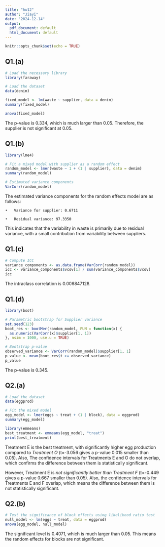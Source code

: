 ```yaml
---
title: "hw12"
author: "Jiayi"
date: "2024-12-14"
output:
  pdf_document: default
  html_document: default
---
```


```r
knitr::opts_chunk$set(echo = TRUE)
```

## Q1.(a)
```r
# Load the necessary library
library(faraway)

# Load the dataset
data(denim)

fixed_model <- lm(waste ~ supplier, data = denim)
summary(fixed_model)

anova(fixed_model)

```

The p-value is 0.334, which is much larger than 0.05. Therefore, the supplier is not significant at 0.05.

## Q1.(b)
```r
library(lme4)

# Fit a mixed model with supplier as a random effect
random_model <- lmer(waste ~ 1 + (1 | supplier), data = denim)
summary(random_model)

# Estimated variance components
VarCorr(random_model)
```
The estimated variance components for the random effects model are as follows:

	•	Variance for supplier: 0.6711
	
	•	Residual variance: 97.3350

This indicates that the variability in waste is primarily due to residual variance, with a small contribution from variability between suppliers.

## Q1.(c)
```r
# Compute ICC
variance_components <- as.data.frame(VarCorr(random_model))
icc <- variance_components$vcov[1] / sum(variance_components$vcov)
icc
```
The intraclass correlation is 0.006847128.

## Q1.(d)
```r
library(boot)

# Parametric bootstrap for Supplier variance
set.seed(123)
boot_res <- bootMer(random_model, FUN = function(x) {
  as.numeric(VarCorr(x)$supplier[1, 1])
}, nsim = 1000, use.u = TRUE)

# Bootstrap p-value
observed_variance <- VarCorr(random_model)$supplier[1, 1]
p_value <- mean(boot_res$t >= observed_variance)
p_value
```
The p-value is 0.345.

## Q2.(a)
```r
# Load the dataset
data(eggprod)

# Fit the mixed model
egg_model <- lmer(eggs ~ treat + (1 | block), data = eggprod)
summary(egg_model)

library(emmeans)
best_treatment <- emmeans(egg_model, "treat")
print(best_treatment)
```
Treatment E is the best treatment, with significantly higher egg production compared to *Treatment O* (t=-3.056 gives a p-value 0.015 smaller than 0.05). Also, The confidence intervals for Treatments E and O do not overlap, which confirms the difference between them is statistically significant.


However, Treatment E is *not significantly better than Treatment F* (t=-0.449 gives a p-value 0.667  smaller than 0.05). Also, the confidence intervals for Treatments E and F overlap, which means the difference between them is not statistically significant.

## Q2.(b)
```r
# Test the significance of block effects using likelihood ratio test
null_model <- lm(eggs ~ treat, data = eggprod)
anova(egg_model, null_model)
```
The significant level is 0.4071, which is much larger than 0.05. This means the random effects for blocks are not significant.
